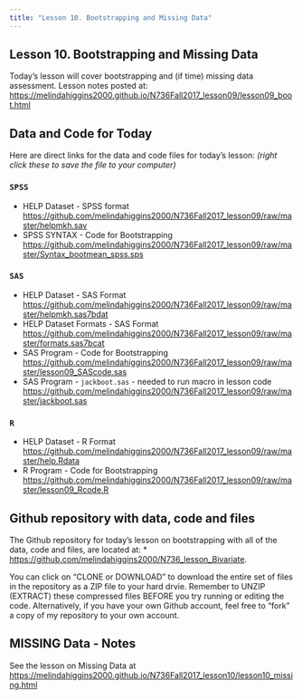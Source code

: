 ```yaml
---
title: "Lesson 10. Bootstrapping and Missing Data"
---
```


## Lesson 10. Bootstrapping and Missing Data

Today's lesson will cover bootstrapping and (if time) missing data assessment. Lesson notes posted at: [https://melindahiggins2000.github.io/N736Fall2017_lesson09/lesson09_boot.html](https://melindahiggins2000.github.io/N736Fall2017_lesson09/lesson09_boot.html)

## Data and Code for Today

Here are direct links for the data and code files for today's lesson: _(right click these to save the file to your computer)_

### `SPSS`

* HELP Dataset - SPSS format [https://github.com/melindahiggins2000/N736Fall2017_lesson09/raw/master/helpmkh.sav](https://github.com/melindahiggins2000/N736Fall2017_lesson09/raw/master/helpmkh.sav)
* SPSS SYNTAX - Code for Bootstrapping [https://github.com/melindahiggins2000/N736Fall2017_lesson09/raw/master/Syntax_bootmean_spss.sps](https://github.com/melindahiggins2000/N736Fall2017_lesson09/raw/master/Syntax_bootmean_spss.sps)
    
### `SAS`

* HELP Dataset - SAS Format [https://github.com/melindahiggins2000/N736Fall2017_lesson09/raw/master/helpmkh.sas7bdat](https://github.com/melindahiggins2000/N736Fall2017_lesson09/raw/master/helpmkh.sas7bdat)
* HELP Dataset Formats - SAS Format [https://github.com/melindahiggins2000/N736Fall2017_lesson09/raw/master/formats.sas7bcat](https://github.com/melindahiggins2000/N736Fall2017_lesson09/raw/master/formats.sas7bcat)
* SAS Program - Code for Bootstrapping [https://github.com/melindahiggins2000/N736Fall2017_lesson09/raw/master/lesson09_SAScode.sas](https://github.com/melindahiggins2000/N736Fall2017_lesson09/raw/master/lesson09_SAScode.sas)
* SAS Program - `jackboot.sas` - needed to run macro in lesson code [https://github.com/melindahiggins2000/N736Fall2017_lesson09/raw/master/jackboot.sas](https://github.com/melindahiggins2000/N736Fall2017_lesson09/raw/master/jackboot.sas)
    
### `R`

* HELP Dataset - R Format [https://github.com/melindahiggins2000/N736Fall2017_lesson09/raw/master/help.Rdata](https://github.com/melindahiggins2000/N736Fall2017_lesson09/raw/master/help.Rdata)
* R Program - Code for Bootstrapping [https://github.com/melindahiggins2000/N736Fall2017_lesson09/raw/master/lesson09_Rcode.R](https://github.com/melindahiggins2000/N736Fall2017_lesson09/raw/master/lesson09_Rcode.R)

## Github repository with data, code and files

The Github repository for today's lesson on bootstrapping with all of the data, code and files, are located at:
* [https://github.com/melindahiggins2000/N736_lesson_Bivariate](https://github.com/melindahiggins2000/N736_lesson_Bivariate).

You can click on "CLONE or DOWNLOAD" to download the entire set of files in the repository as a ZIP file to your hard drvie. Remember to UNZIP (EXTRACT) these compressed files BEFORE you try running or editing the code. Alternatively, if you have your own Github account, feel free to "fork" a copy of my repository to your own account.

## MISSING Data - Notes

See the lesson on Missing Data at [https://melindahiggins2000.github.io/N736Fall2017_lesson10/lesson10_missing.html](https://melindahiggins2000.github.io/N736Fall2017_lesson10/lesson10_missing.html)

